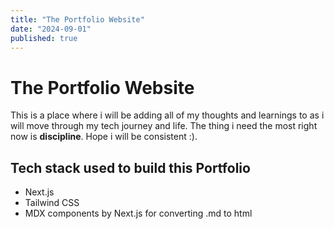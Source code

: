 ```yaml
---
title: "The Portfolio Website"
date: "2024-09-01"
published: true
---
```


# The Portfolio Website

This is a place where i will be adding all of my thoughts and learnings to as i will move through my tech journey and life. The thing i need the most right now is **discipline**. Hope i will be consistent :).

## Tech stack used to build this Portfolio

- Next.js
- Tailwind CSS
- MDX components by Next.js for converting .md to html
